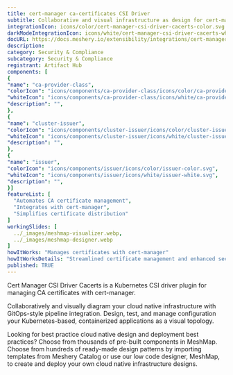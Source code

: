```yaml
---
title: cert-manager ca-certificates CSI Driver
subtitle: Collaborative and visual infrastructure as design for cert-manager ca-certificates CSI Driver
integrationIcon: icons/color/cert-manager-csi-driver-cacerts-color.svg
darkModeIntegrationIcon: icons/white/cert-manager-csi-driver-cacerts-white.svg
docURL: https://docs.meshery.io/extensibility/integrations/cert-manager-csi-driver-cacerts
description: 
category: Security & Compliance
subcategory: Security & Compliance
registrant: Artifact Hub
components: [
{
"name": "ca-provider-class",
"colorIcon": "icons/components/ca-provider-class/icons/color/ca-provider-class-color.svg",
"whiteIcon": "icons/components/ca-provider-class/icons/white/ca-provider-class-white.svg",
"description": "",
},
{
"name": "cluster-issuer",
"colorIcon": "icons/components/cluster-issuer/icons/color/cluster-issuer-color.svg",
"whiteIcon": "icons/components/cluster-issuer/icons/white/cluster-issuer-white.svg",
"description": "",
},
{
"name": "issuer",
"colorIcon": "icons/components/issuer/icons/color/issuer-color.svg",
"whiteIcon": "icons/components/issuer/icons/white/issuer-white.svg",
"description": "",
}]
featureList: [
  "Automates CA certificate management",
  "Integrates with cert-manager",
  "Simplifies certificate distribution"
]
workingSlides: [
  ../_images/meshmap-visualizer.webp,
  ../_images/meshmap-designer.webp
]
howItWorks: "Manages certificates with cert-manager"
howItWorksDetails: "Streamlined certificate management and enhanced security in Kubernetes"
published: TRUE
---
```

<p>
Cert Manager CSI Driver Cacerts is a Kubernetes CSI driver plugin for managing CA certificates with cert-manager.
</p>
<p>
    Collaboratively and visually diagram your cloud native infrastructure with GitOps-style pipeline integration. Design, test, and manage configuration your Kubernetes-based, containerized applications as a visual topology.
</p>
<p>
    Looking for best practice cloud native design and deployment best practices? Choose from thousands of pre-built components in MeshMap. Choose from hundreds of ready-made design patterns by importing templates from Meshery Catalog or use our low code designer, MeshMap, to create and deploy your own cloud native infrastructure designs.
</p>
